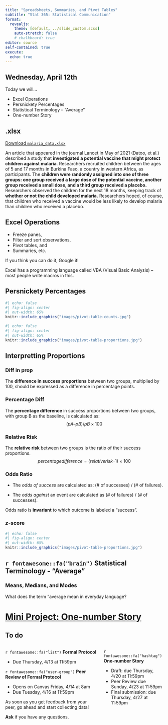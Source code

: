 ```yaml
---
title: "Spreadsheets, Summaries, and Pivot Tables"
subtitle: "Stat 365: Statistical Communication"
format: 
  revealjs:
    theme: [default, ../slide_custom.scss]
    auto-stretch: false
    # chalkboard: true
editor: source
self-contained: true
execute:
  echo: true
---
```


## Wednesday, April 12th

Today we will...

+ Excel Operations
+ Persnickety Percentages
+ Statistical Terminology -- "Average"
+ One-number Story

## .xlsx

[Download `malaria_data.xlsx`](data/malaria_data.xlsx)

An article that appeared in the journal Lancet in May of 2021 (Datoo, et al.) described a study that **investigated a potential vaccine that might protect children against malaria**. Researchers
recruited children between the ages of 5 and 17 months in Burkina Faso, a country in western Africa, as participants. The **children were randomly assigned into one of three groups: one group received a large dose of the potential vaccine, another group received a small dose, and a third group received a placebo.** Researchers observed the children for the next 18 months, keeping track of **whether or not the child developed malaria.** Researchers hoped, of course, that children who received a vaccine would be less likely to develop malaria than children who received a placebo.

## Excel Operations

+ Freeze panes,
+ Filter and sort observations,
+ Pivot tables, and
+ Summaries, etc.

If you think you can do it, Google it!

Excel has a programming language called VBA (Visual Basic Analysis) -- most people write macros in this.

## Persnickety Percentages

```r
#| echo: false
#| fig-align: center
#| out-width: 65%
knitr::include_graphics("images/pivot-table-counts.jpg")
```

```r
#| echo: false
#| fig-align: center
#| out-width: 65%
knitr::include_graphics("images/pivot-table-proportions.jpg")
```

## Interpretting Proportions

::: panel-tabset
### Diff in prop

The **difference in success proportions** between two groups, multiplied by 100, should be expressed as a difference in percentage points.

### Percentage Diff
The **percentage difference** in success proportions between two groups, with group B as the baseline, is calculated as: 
$$(pA – pB) / pB × 100%.$$

### Relative Risk
The **relative risk** between two groups is the ratio of their success proportions.
$$percentage difference = (relative risk – 1) × 100%.$$

### Odds Ratio

+ The *odds of success* are calculated as: (# of successes) / (# of failures).

+ The *odds against* an event are calculated as (# of failures) / (# of successes).

Odds ratio is **invariant** to which outcome is labeled a "success".

### *z*-score

:::

```r
#| echo: false
#| fig-align: center
#| out-width: 65%
knitr::include_graphics("images/pivot-table-proportions.jpg")
```

## `r fontawesome::fa("brain")` Statistical Terminology - "Average" 
### Means, Medians, and Modes

What does the term "average mean in everyday language?

# [Mini Project: One-number Story](https://earobinson95.github.io/stat365-calpoly/97-mini-projects/one-number-story/one-number-story.html)

## To do

:::: columns
::: column
`r fontawesome::fa("list")` **Formal Protocol**

-   Due Thursday, 4/13 at 11:59pm

`r fontawesome::fa("user-group")` **Peer Review of Formal Protocol**

-   Opens on Canvas Friday, 4/14 at 8am
-   Due Tuesday, 4/16 at 11:59pm

As soon as you get feedback from your peer, go ahead and start collecting data!

**Ask** if you have any questions.
:::
::: column
`r fontawesome::fa("hashtag")` **One-number Story**

-   Draft: due Thursday, 4/20 at 11:59pm
-   Peer Review due Sunday, 4/23 at 11:59pm
-   Final submission: due Thursday, 4/27 at 11:59pm
:::
::::
